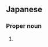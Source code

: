 ==Japanese==
{{ja-kanjitab|み|よ|こ}}

===Proper noun===
{{ja-pos|proper|みよこ}}

# {{given name|lang=ja|female|sort=みよこ}}